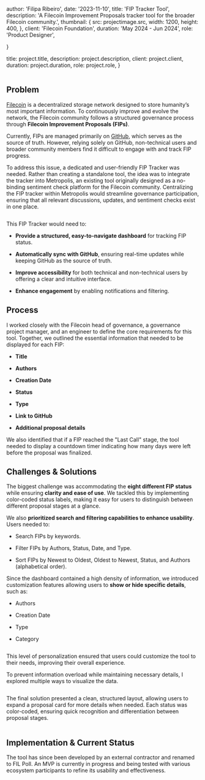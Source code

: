 
  author: 'Filipa Ribeiro',
  date: '2023-11-10',
  title: 'FIP Tracker Tool',
  description:
    'A Filecoin Improvement Proposals tracker tool for the broader Filecoin community.',
  thumbnail: {
    src: projectimage.src,
    width: 1200,
    height: 400,
  },
  client: 'Filecoin Foundation',
  duration: 'May 2024 - Jun 2024',
  role: 'Product Designer',

}

  title: project.title,
  description: project.description,
  client: project.client,
  duration: project.duration,
  role: project.role,
}

<Image src={projectimage} alt="" />

## Problem

[Filecoin](https://filecoin.io/) is a decentralized storage network designed to store humanity’s most important information. To continuously improve and evolve the network, the Filecoin community follows a structured governance process through **Filecoin Improvement Proposals (FIPs)**.

Currently, FIPs are managed primarily on [GitHub](https://github.com/filecoin-project/FIPs), which serves as the source of truth. However, relying solely on GitHub, non-technical users and broader community members find it difficult to engage with and track FIP progress.

To address this issue, a dedicated and user-friendly FIP Tracker was needed. Rather than creating a standalone tool, the idea was to integrate the tracker into Metropolis, an existing tool originally designed as a no-binding sentiment check platform for the Filecoin community. Centralizing the FIP tracker within Metropolis would streamline governance participation, ensuring that all relevant discussions, updates, and sentiment checks exist in one place.

<Image src={image5} alt="" />

This FIP Tracker would need to:

- **Provide a structured, easy-to-navigate dashboard** for tracking FIP status.

- **Automatically sync with GitHub**, ensuring real-time updates while keeping GitHub as the source of truth.

- **Improve accessibility** for both technical and non-technical users by offering a clear and intuitive interface.

- **Enhance engagement** by enabling notifications and filtering.

## Process

I worked closely with the Filecoin head of governance, a governance project manager, and an engineer to define the core requirements for this tool. Together, we outlined the essential information that needed to be displayed for each FIP:

- **Title**

- **Authors**

- **Creation Date**

- **Status**

- **Type**

- **Link to GitHub**

- **Additional proposal details**

We also identified that if a FIP reached the "Last Call" stage, the tool needed to display a countdown timer indicating how many days were left before the proposal was finalized.

## Challenges & Solutions

The biggest challenge was accommodating the **eight different FIP status** while ensuring **clarity and ease of use**. We tackled this by implementing color-coded status labels, making it easy for users to distinguish between different proposal stages at a glance.

We also **prioritized search and filtering capabilities to enhance usability**. Users needed to:

- Search FIPs by keywords.

- Filter FIPs by Authors, Status, Date, and Type.

- Sort FIPs by Newest to Oldest, Oldest to Newest, Status, and Authors (alphabetical order).

Since the dashboard contained a high density of information, we introduced customization features allowing users to **show or hide specific details**, such as:

- Authors

- Creation Date

- Type

- Category

<Image src={image3} alt="" />

This level of personalization ensured that users could customize the tool to their needs, improving their overall experience.

To prevent information overload while maintaining necessary details, I explored multiple ways to visualize the data. 

<Image src={image2} alt="" />

The final solution presented a clean, structured layout, allowing users to expand a proposal card for more details when needed. Each status was color-coded, ensuring quick recognition and differentiation between proposal stages.

<Image src={image4} alt="" />

## Implementation & Current Status

The tool has since been developed by an external contractor and renamed to FIL Poll. An MVP is currently in progress and being tested with various ecosystem participants to refine its usability and effectiveness.

<Image src={image1} alt="" />